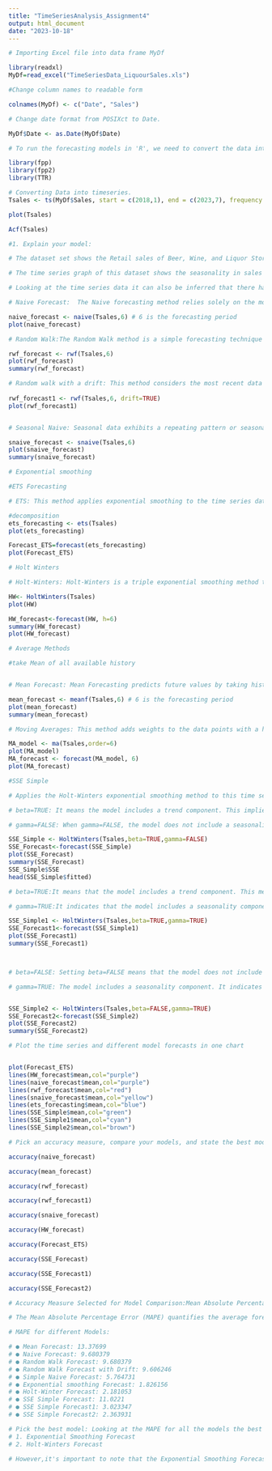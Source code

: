 ```yaml
---
title: "TimeSeriesAnalysis_Assignment4"
output: html_document
date: "2023-10-18"
---
```


```r
# Importing Excel file into data frame MyDf 

library(readxl)
MyDf=read_excel("TimeSeriesData_LiquourSales.xls")

#Change column names to readable form

colnames(MyDf) <- c("Date", "Sales")

# Change date format from POSIXct to Date.

MyDf$Date <- as.Date(MyDf$Date)

```

```r
# To run the forecasting models in 'R', we need to convert the data into a time series. 

library(fpp)
library(fpp2)
library(TTR)

# Converting Data into timeseries.
Tsales <- ts(MyDf$Sales, start = c(2018,1), end = c(2023,7), frequency = 12)

plot(Tsales)

Acf(Tsales)

#1.	Explain your model:

# The dataset set shows the Retail sales of Beer, Wine, and Liquor Stores from January 2018 to July 2023. The sales are in millions of dollars over the period mentioned above. 

# The time series graph of this dataset shows the seasonality in sales every year. The sales values grow over the year, especially during the holiday season. The graph shows the spike highest during the year's end and second highest during the month mid-year i.e., May and July. The graph shows a decline in sales at the beginning of the year.

# Looking at the time series data it can also be inferred that there has been a visible increasing trend. Sales growth has been shown over the last 5 years. It has increased from 2018 to 2023.
```

```r
# Naive Forecast:  The Naive forecasting method relies solely on the most recent data point to make predictions for future data points. It is a straightforward approach suitable for small datasets with minimal or no discernible trends or seasonality. However, in the context of the time series data provided in this assignment, the Naive method tends to produce an inaccurate result, as it may not capture complex patterns or underlying trends over a longer time.

naive_forecast <- naive(Tsales,6) # 6 is the forecasting period
plot(naive_forecast)

# Random Walk:The Random Walk method is a simple forecasting technique that assumes that future values will be the same as the most recent observed value. In other words, it forecasts by repeating the last observed value for the specified number of periods. In the dataset, it is showing a similar result as the Naïve forecast which does not work for this dataset.

rwf_forecast <- rwf(Tsales,6)
plot(rwf_forecast)
summary(rwf_forecast)

# Random walk with a drift: This method considers the most recent data point with a drift term and hence can provide good results for a short time period. In this case, this is not capturing the seasonality but showing a trend over time.
 
rwf_forecast1 <- rwf(Tsales,6, drift=TRUE) 
plot(rwf_forecast1)


# Seasonal Naive: Seasonal data exhibits a repeating pattern or seasonality, typically occurring at regular intervals annually. For example, sales data increases during holidays. This captures the accurate result for the provided dataset with high seasonality.

snaive_forecast <- snaive(Tsales,6)
plot(snaive_forecast)
summary(snaive_forecast)

```


```r
# Exponential smoothing

#ETS Forecasting

# ETS: This method applies exponential smoothing to the time series data and predicts the data points. It does not work for this dataset as it does not account for trend or seasonality.

#decomposition
ets_forecasting <- ets(Tsales)
plot(ets_forecasting)

Forecast_ETS=forecast(ets_forecasting)
plot(Forecast_ETS)

# Holt Winters

# Holt-Winters: Holt-Winters is a triple exponential smoothing method that considers three main components: level (the current value of the series), trend (the direction in which the series is moving), and seasonality (repeating patterns within the data). This is particularly useful in this dataset which deals with time series data that exhibit trend and seasonality. 

HW<- HoltWinters(Tsales)
plot(HW)

HW_forecast<-forecast(HW, h=6)
summary(HW_forecast)
plot(HW_forecast)

```

```r
# Average Methods

#take Mean of all available history


# Mean Forecast: Mean Forecasting predicts future values by taking historical observations' average (mean). In this case, the forecasted values for the next 6 periods will be calculated as the average of the historical values in the Tsales data. It calculates the mean of the observed values in the time series, which is irrelevant to predicting future values as this data set has seasonality and trend. 

mean_forecast <- meanf(Tsales,6) # 6 is the forecasting period
plot(mean_forecast)
summary(mean_forecast)

# Moving Averages: This method adds weights to the data points with a higher weight to the recent data points and can provide a better prediction. This forecasts future values by averaging a specified number of the most recent observations (the order) to reduce noise and highlight underlying trends. In my case, it is showing an increase over time.

MA_model <- ma(Tsales,order=6)
plot(MA_model)
MA_forecast <- forecast(MA_model, 6)
plot(MA_forecast)


```

```r
#SSE Simple

# Applies the Holt-Winters exponential smoothing method to this time series data with specific settings for the smoothing parameters. 

# beta=TRUE: It means the model includes a trend component. This implies that the Holt-Winters model will consider the presence of a linear trend in the data, allowing it to capture both the level (average value) and the direction (increase or decrease) of the data over time.

# gamma=FALSE: When gamma=FALSE, the model does not include a seasonality component. It assumes that the data does not exhibit any repeating patterns or seasonality, and the model focuses solely on the trend and level components.

SSE_Simple <- HoltWinters(Tsales,beta=TRUE,gamma=FALSE)
SSE_Forecast<-forecast(SSE_Simple)
plot(SSE_Forecast)
summary(SSE_Forecast)
SSE_Simple$SSE
head(SSE_Simple$fitted)

# beta=TRUE:It means that the model includes a trend component. This means that the Holt-Winters model considers the presence of a linear trend in the data, allowing it to capture both the level (average value) and the direction (increase or decrease) of the data over time.

# gamma=TRUE:It indicates that the model includes a seasonality component. This implies that the Holt-Winters model takes into account repeating patterns or seasonality in the data, such as monthly or yearly cycles.

SSE_Simple1 <- HoltWinters(Tsales,beta=TRUE,gamma=TRUE)
SSE_Forecast1<-forecast(SSE_Simple1)
plot(SSE_Forecast1)
summary(SSE_Forecast1)



# beta=FALSE: Setting beta=FALSE means that the model does not include a trend component. This implies that the Holt-Winters model assumes that the data does not exhibit a linear trend over time and focuses solely on capturing seasonality and the level (average value) of the data.

# gamma=TRUE: The model includes a seasonality component. It indicates that the Holt-Winters model considers the presence of repeating patterns or seasonality in the data, such as monthly or yearly cycles.


SSE_Simple2 <- HoltWinters(Tsales,beta=FALSE,gamma=TRUE)
SSE_Forecast2<-forecast(SSE_Simple2)
plot(SSE_Forecast2)
summary(SSE_Forecast2)

```


```r
# Plot the time series and different model forecasts in one chart


plot(Forecast_ETS)
lines(HW_forecast$mean,col="purple")
lines(naive_forecast$mean,col="purple")
lines(rwf_forecast$mean,col="red")
lines(snaive_forecast$mean,col="yellow")
lines(ets_forecasting$mean,col="blue")
lines(SSE_Simple$mean,col="green")
lines(SSE_Simple1$mean,col="cyan")
lines(SSE_Simple2$mean,col="brown")
```


```r

# Pick an accuracy measure, compare your models, and state the best model based on the accuracy comparison 

accuracy(naive_forecast)

accuracy(mean_forecast)

accuracy(rwf_forecast)

accuracy(rwf_forecast1)

accuracy(snaive_forecast)

accuracy(HW_forecast)  

accuracy(Forecast_ETS)

accuracy(SSE_Forecast)

accuracy(SSE_Forecast1)

accuracy(SSE_Forecast2)

# Accuracy Measure Selected for Model Comparison:Mean Absolute Percentage Error (MAPE):

# The Mean Absolute Percentage Error (MAPE) quantifies the average forecast errors in terms of percentages. It is a valuable accuracy metric because it provides a percentage-based understanding of forecast accuracy that is easily comprehensible to a wide audience. For instance, a MAPE of 3% signifies a 3% disparity between the actual and forecasted data. Generally, a lower MAPE indicates a higher level of accuracy in forecasting.

# MAPE for different Models:

# ● Mean Forecast: 13.37699
# ● Naive Forecast: 9.680379
# ● Random Walk Forecast: 9.680379
# ● Random Walk Forecast with Drift: 9.606246
# ● Simple Naive Forecast: 5.764731
# ● Exponential smoothing Forecast: 1.826156
# ● Holt-Winter Forecast: 2.181053
# ● SSE Simple Forecast: 11.0221
# ● SSE Simple Forecast1: 3.023347
# ● SSE Simple Forecast2: 2.363931

# Pick the best model: Looking at the MAPE for all the models the best models to use for forecasting are:
# 1. Exponential Smoothing Forecast
# 2. Holt-Winters Forecast

# However,it's important to note that the Exponential Smoothing Forecast does not factor in trends or seasonality, which can lead to less accurate forecasts when dealing with a longer time horizon. Therefore, the most suitable model for this particular time series dataset is the Holt-Winters Forecast.

```

